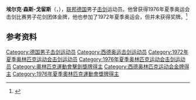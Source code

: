 {{NoteTA|G1=Sports}}
'''埃尔克·森斯-戈留斯'''（{{lang-de|Erk Sens-Gorius}}，{{bd|1946年|1月25日|}}），[[联邦德国|联邦德国]]男子[[击剑|击剑]]运动员。他曾获得1976年夏季奥运会击剑比赛男子花剑团体金牌，他也参加了1972年夏季奥运会，但并未获得奖牌。<ref>{{Cite web|title=Erk SENS-GORIUS|url=https://www.olympic.org/erk-sens-gorius|accessdate=2021-03-08|date=2021-03-08|work=International Olympic Committee|language=en}}</ref>

== 参考资料 ==
{{reflist}}

{{奥林匹克运动会击剑比赛男子花剑团体冠军}}

{{Authority control}}
{{DEFAULTSORT:Sens-Gorius, Erk}}
[[Category:德国男子击剑运动员|Category:德国男子击剑运动员]]
[[Category:西德奥运击剑运动员|Category:西德奥运击剑运动员]]
[[Category:1972年夏季奥林匹克运动会击剑运动员|Category:1972年夏季奥林匹克运动会击剑运动员]]
[[Category:1976年夏季奥林匹克运动会击剑运动员|Category:1976年夏季奥林匹克运动会击剑运动员]]
[[Category:奧林匹克運動會擊劍獎牌得主|Category:奧林匹克運動會擊劍獎牌得主]]
[[Category:西德奥林匹克运动会金牌得主|Category:西德奥林匹克运动会金牌得主]]
[[Category:1976年夏季奧林匹克運動會獎牌得主|Category:1976年夏季奧林匹克運動會獎牌得主]]

{{德国人物小作品}}